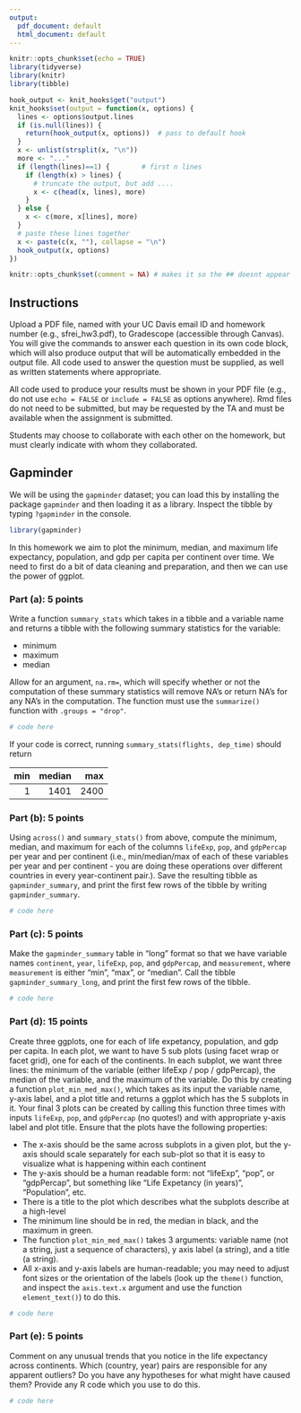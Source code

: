 ```yaml
---
output:
  pdf_document: default
  html_document: default
---
```

```r
knitr::opts_chunk$set(echo = TRUE)
library(tidyverse)
library(knitr)
library(tibble)

hook_output <- knit_hooks$get("output")
knit_hooks$set(output = function(x, options) {
  lines <- options$output.lines
  if (is.null(lines)) {
    return(hook_output(x, options))  # pass to default hook
  }
  x <- unlist(strsplit(x, "\n"))
  more <- "..."
  if (length(lines)==1) {        # first n lines
    if (length(x) > lines) {
      # truncate the output, but add ....
      x <- c(head(x, lines), more)
    }
  } else {
    x <- c(more, x[lines], more)
  }
  # paste these lines together
  x <- paste(c(x, ""), collapse = "\n")
  hook_output(x, options)
})

knitr::opts_chunk$set(comment = NA) # makes it so the ## doesnt appear in output for chunks
```


## Instructions
Upload a PDF file, named with your UC Davis email ID and homework number (e.g., sfrei_hw3.pdf), to Gradescope (accessible through Canvas). You will give the commands to answer each question in its own code block, which will also produce output that will be automatically embedded in the output file.  All code used to answer the question must be supplied, as well as written statements where appropriate. 

All code used to produce your results must be shown in your PDF file (e.g., do not use `echo = FALSE` or `include = FALSE` as options anywhere). Rmd files do not need to be submitted, but may be requested by the TA and must be available when the assignment is submitted.

Students may choose to collaborate with each other on the homework, but must clearly indicate with whom they collaborated.


## Gapminder

We will be using the `gapminder` dataset; you can load this by installing the package `gapminder` and then loading it as a library.  Inspect the tibble by typing `?gapminder` in the console. 
```r
library(gapminder)
```


\newpage


In this homework we aim to plot the minimum, median, and maximum life expectancy, population, and gdp per capita per continent over time.  We need to first do a bit of data cleaning and preparation, and then we can use the power of ggplot. 

### Part (a): 5 points

Write a function `summary_stats` which takes in a tibble and a variable name and returns a tibble with the following summary statistics for the variable:

* minimum
* maximum
* median

Allow for an argument, `na.rm=`, which will specify whether or not the computation of these summary statistics will remove NA's or return NA's for any NA's in the computation.   The function must use the `summarize()` function with `.groups = "drop"`. 
```r
# code here
```
If your code is correct, running `summary_stats(flights, dep_time)` should return

| min| median|  max|
|---:|------:|----:|
|   1|   1401| 2400| 

\newpage 

### Part (b): 5 points

Using `across()` and `summary_stats()` from above, compute the minimum, median, and maximum for each of the columns `lifeExp`, `pop`, and `gdpPercap` per year and per continent (i.e., min/median/max of each of these variables per year and per continent - you are doing these operations over different countries in every year-continent pair.).   Save the resulting tibble as `gapminder_summary`, and print the first few rows of the tibble by writing `gapminder_summary`. 
```r
# code here
```

\newpage 

### Part (c): 5 points

 Make the `gapminder_summary` table in "long" format so that we have variable names `continent`, `year`, `lifeExp`, `pop`, and `gdpPercap`, and `measurement`, where `measurement` is either "min", "max", or "median".  Call the tibble `gapminder_summary_long`, and print the first few rows of the tibble.

```r
# code here
```


\newpage 

### Part (d): 15 points

Create three ggplots, one for each of life expetancy, population, and gdp per capita.  In each plot, we want to have 5 sub plots (using facet wrap or facet grid), one for each of the continents.  In each subplot, we want three lines: the minimum of the variable (either lifeExp / pop / gdpPercap), the median of the variable, and the maximum of the variable.   Do this by creating a function `plot_min_med_max()`, which takes as its input the variable name, y-axis label, and a plot title and returns a ggplot which has the 5 subplots in it.  Your final 3 plots can be created by calling this function three times with inputs `lifeExp`, `pop`, and `gdpPercap` (no quotes!) and with appropriate y-axis label and plot title.  Ensure that the plots have the following properties:

* The x-axis should be the same across subplots in a given plot, but the y-axis should scale separately for each sub-plot so that it is easy to visualize what is happening within each continent
* The y-axis should be a human readable form: not "lifeExp", "pop", or "gdpPercap", but something like "Life Expetancy (in years)", "Population", etc.
* There is a title to the plot which describes what the subplots describe at a high-level
* The minimum line should be in red, the median in black, and the maximum in green. 
* The function `plot_min_med_max()` takes 3 arguments: variable name (not a string, just a sequence of characters), y axis label (a string), and a title (a string).
* All x-axis and y-axis labels are human-readable; you may need to adjust font sizes or the orientation of the labels (look up the `theme()` function, and inspect the `axis.text.x` argument and use the function `element_text()`) to do this. 

```r
# code here
```

\newpage 

### Part (e): 5 points 

Comment on any unusual trends that you notice in the life expectancy across continents.  Which (country, year) pairs are responsible for any apparent outliers?  Do you have any hypotheses for what might have caused them?  Provide any R code which you use to do this.

```r
# code here
```


